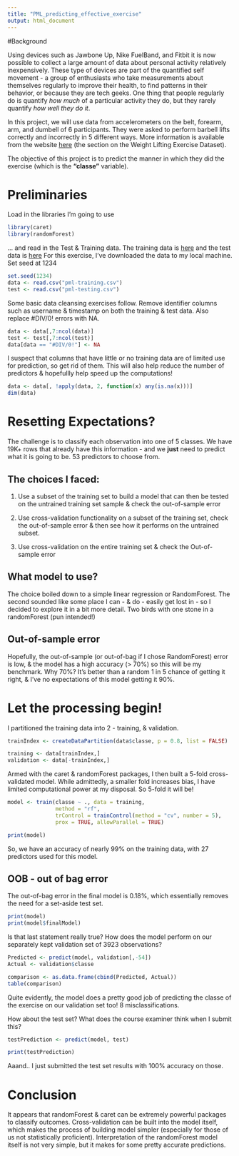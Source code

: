 ```yaml
---
title: "PML_predicting_effective_exercise"
output: html_document
---
```


#Background

Using devices such as Jawbone Up, Nike FuelBand, and Fitbit it is now possible to collect a large amount of data about personal activity relatively inexpensively. These type of devices are part of the quantified self movement - a group of enthusiasts who take measurements about themselves regularly to improve their health, to find patterns in their behavior, or because they are tech geeks. One thing that people regularly do is quantify *how much* of a particular activity they do, but they rarely quantify *how well they do it*. 

In this project, we will use data from accelerometers on the belt, forearm, arm, and dumbell of 6 participants. They were asked to perform barbell lifts correctly and incorrectly in 5 different ways. More information is available from the website [here](http://groupware.les.inf.puc-rio.br/har) (the section on the Weight Lifting Exercise Dataset). 

The objective of this project is to predict the manner in which they did the exercise (which is the **"classe"** variable). 


# Preliminaries
Load in the libraries I'm going to use

```r
library(caret)
library(randomForest)

```


... and read in the Test & Training data. The training data is [here](https://d396qusza40orc.cloudfront.net/predmachlearn/pml-training.csv) and the test data is [here](https://d396qusza40orc.cloudfront.net/predmachlearn/pml-testing.csv) For this exercise, I've downloaded the data to my local machine. Set seed at 1234
 
```r
set.seed(1234)
data <- read.csv("pml-training.csv")
test <- read.csv("pml-testing.csv")
```


Some basic data cleansing exercises follow. Remove identifier columns such as username & timestamp on both the training & test data. Also replace #DIV/0! errors with NA.

```r
data <- data[,7:ncol(data)]
test <- test[,7:ncol(test)]
data[data == "#DIV/0!"] <- NA

```

I suspect that columns that have little or no training data are of limited use for prediction, so get rid of them. This will also help reduce the number of predictors & hopefullly help speed up the computations!

```r
data <- data[, !apply(data, 2, function(x) any(is.na(x)))]
dim(data)
```


# Resetting Expectations? 
The challenge is to classify each observation into one of 5 classes. We have 19K+ rows that already have this information - and we **just** need to predict what it is going to be. 
53 predictors to choose from. 

## The choices I faced:

1. Use a subset of the training set to build a model that can then be tested on the untrained training set sample & check the out-of-sample error 

2. Use cross-validation functionality on a subset of the training set, check the out-of-sample error & then see how it performs on the untrained subset.

3. Use cross-validation on the entire training set & check the Out-of-sample error 

## What model to use?  
The choice boiled down to a simple linear regression or RandomForest. The second sounded like some place I can - & do - easily get lost in - so I decided to explore it in a bit more detail. Two birds with one stone in a randomForest (pun intended!) 

## Out-of-sample error
Hopefully, the out-of-sample (or out-of-bag if I chose RandomForest) error is low, & the model has a high accuracy (> 70%) so this will be my benchmark. Why 70%? It's better than a random 1 in 5 chance of getting it right, & I've no expectations of this model getting it 90%.


# Let the processing begin!

I partitioned the training data into 2 - training, & validation. 

```r
trainIndex <- createDataPartition(data$classe, p = 0.8, list = FALSE)

training <- data[trainIndex,]
validation <- data[-trainIndex,]

```


Armed with the caret & randomForest packages, I then built a 5-fold cross-validated model. While admittedly, a smaller fold increases bias, I have limited computational power at my disposal. So 5-fold it will be!

```r
model <- train(classe ~ ., data = training, 
               method = "rf", 
               trControl = trainControl(method = "cv", number = 5),
               prox = TRUE, allowParallel = TRUE)

print(model)
```

So, we have an accuracy of nearly 99% on the training data, with 27 predictors used for this model. 


## OOB - out of bag error
The out-of-bag error in the final model is 0.18%, which essentially removes the need for a set-aside test set.

```r
print(model)
print(model$finalModel)

```

Is that last statement really true? How does the model perform on our separately kept validation set of 3923 observations? 

```r
Predicted <- predict(model, validation[,-54])
Actual <- validation$classe

comparison <- as.data.frame(cbind(Predicted, Actual))
table(comparison)
```

Quite evidently, the model does a pretty good job of predicting the classe of the exercise on our validation set too! 8 misclassifications.

How about the test set? What does the course examiner think when I submit this?

```r
testPrediction <- predict(model, test)

print(testPrediction)
```

Aaand.. I just submitted the test set results with 100% accuracy on those.


# Conclusion

It appears that randomForest & caret can be extremely powerful packages to classify outcomes. Cross-validation can be built into the model itself, which makes the process of building model simpler (especially for those of us not statistically proficient). Interpretation of the randomForest model itself is not very simple, but it makes for some pretty accurate predictions. 


